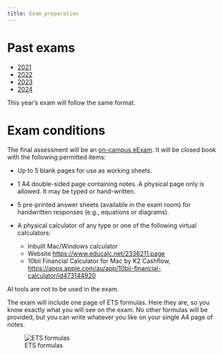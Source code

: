 ```yaml
---
title: Exam preparation
---
```


# Past exams

* [2021](/exams/exam_2021.pdf)
* [2022](/exams/exam_2022.pdf)
* [2023](/exams/exam_2023.pdf)
* [2024](/exams/exam_2024.pdf)

This year's exam will follow the same format.

# Exam conditions

The final assessment will be an [on-campus eExam](https://www.monash.edu/students/admin/assessments/exams/on-campus). It will be closed book with the following permitted items:

* Up to 5 blank pages for use as working sheets.
* 1 A4 double-sided page containing notes. A physical page only is allowed. It may be typed or hand-written.
* 5 pre-printed answer sheets (available in the exam room) for handwritten responses (e.g., equations or diagrams).
* A physical calculator of any type or one of the following virtual calculators:

    * Inbuilt Mac/Windows calculator
    * Website <https://www.educalc.net/2336211.page>
    * 10bii Financial Calculator for Mac by K2 Cashflow, <https://apps.apple.com/au/app/10bii-financial-calculator/id473144920>

AI tools are not to be used in the exam.

The exam will include one page of ETS formulas. Here they are, so you know exactly what you will see on the exam. No other formulas will be provided, but you can write whatever you like on your single A4 page of notes.

![ETS formulas](https://otexts.com/fpp3/figs/statespacemodels-1.png)
